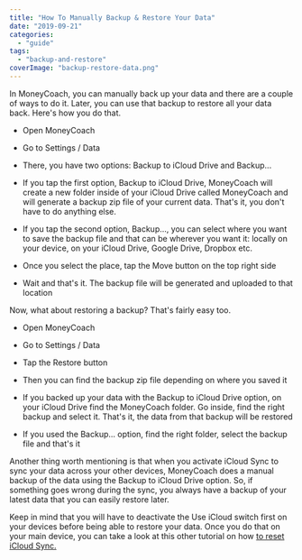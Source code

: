 ```yaml
---
title: "How To Manually Backup & Restore Your Data"
date: "2019-09-21"
categories: 
  - "guide"
tags: 
  - "backup-and-restore"
coverImage: "backup-restore-data.png"
---
```


In MoneyCoach, you can manually back up your data and there are a couple of ways to do it. Later, you can use that backup to restore all your data back. Here's how you do that.

- Open MoneyCoach

- Go to Settings / Data

- There, you have two options: Backup to iCloud Drive and Backup...

- If you tap the first option, Backup to iCloud Drive, MoneyCoach will create a new folder inside of your iCloud Drive called MoneyCoach and will generate a backup zip file of your current data. That's it, you don't have to do anything else.

- If you tap the second option, Backup..., you can select where you want to save the backup file and that can be wherever you want it: locally on your device, on your iCloud Drive, Google Drive, Dropbox etc.

- Once you select the place, tap the Move button on the top right side

- Wait and that's it. The backup file will be generated and uploaded to that location

Now, what about restoring a backup? That's fairly easy too.

- Open MoneyCoach

- Go to Settings / Data

- Tap the Restore button

- Then you can find the backup zip file depending on where you saved it

- If you backed up your data with the Backup to iCloud Drive option, on your iCloud Drive find the MoneyCoach folder. Go inside, find the right backup and select it. That's it, the data from that backup will be restored

- If you used the Backup... option, find the right folder, select the backup file and that's it

Another thing worth mentioning is that when you activate iCloud Sync to sync your data across your other devices, MoneyCoach does a manual backup of the data using the Backup to iCloud Drive option. So, if something goes wrong during the sync, you always have a backup of your latest data that you can easily restore later.

Keep in mind that you will have to deactivate the Use iCloud switch first on your devices before being able to restore your data. Once you do that on your main device, you can take a look at this other tutorial on how [to reset iCloud Sync.](https://moneycoach.ai/how-to-reset-the-icloud-sync/)
